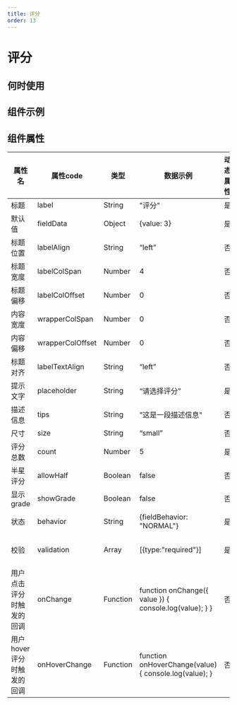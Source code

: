 ```yaml
---
title: 评分
order: 13
---
```


# 评分

## 何时使用

## 组件示例

  
## 组件属性

| 属性名 | 属性code | 类型 | 数据示例 | 动态属性 | 备注 |
| --- | --- | --- | --- | --- | --- |
| 标题 | label | String | "评分" | 是 |  |
| 默认值 | fieldData | Object | {value: 3} | 是 |  |
| 标题位置 | labelAlign | String | “left” | 否 | 可选值：“left”,”top”,”inset" |
| 标题宽度 | labelColSpan | Number | 4 | 否 |  |
| 标题偏移 | labelColOffset | Number  | 0 | 否 |  |
| 内容宽度 | wrapperColSpan | Number  | 0 | 否 |  |
| 内容偏移 | wrapperColOffset | Number  | 0 | 否 |  |
| 标题对齐 | labelTextAlign | String | “left” | 否 | 可选值：“left”,”right" |
| 提示文字 | placeholder | String | “请选择评分” | 是 |  |
| 描述信息 | tips | String | "这是一段描述信息" | 否 |  |
| 尺寸 | size | String | “small” | 否 | 可选值：“small”,”medium”,"large" |
| 评分总数 | count | Number | 5 | 是 |  |
| 半星评分 | allowHalf | Boolean | false | 否 | 可选值true/false |
| 显示grade | showGrade | Boolean | false | 否 | 可选值true/false |
| 状态 | behavior | String | {fieldBehavior: "NORMAL"} | 是 | fieldBehavior 可选值："NORMAL","DISABLED","READONLY","HIDDEN" |
| 校验 | validation | Array | [{type:"required"}] | 是 | 可选值：{type:"required"}, {type: "customValidate", message: "评分在5到10分之间", param: "function validateRule(value) { return value >= 5; }"} |
| 用户点击评分时触发的回调 | onChange | Function | function onChange({ value }) { console.log(value); } } | 否 |  |
| 用户hover评分时触发的回调 | onHoverChange | Function | function onHoverChange(value) { console.log(value); } | 否 |  |